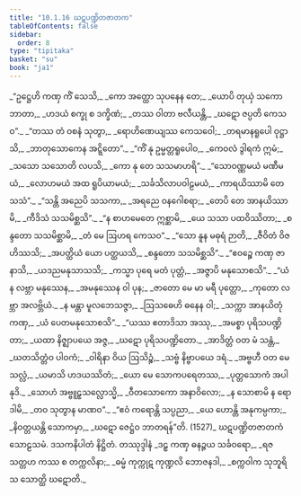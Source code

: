 ```yaml
---
title: "10.1.16 ဃဋပဏ္ဍိတဇာတက"
tableOfContents: false
sidebar:
  order: 8
type: "tipitaka"
basket: "su"
book: "ja1"
---
```



<DynamicBreadcrumb />

<Division number="165" book="ja1">

<Paragraph number="2088" type="verses" book="ja1">
_“ဥဋ္ဌေဟိ ကဏှ ကိံ သေသိ,_  
_ကော အတ္ထော သုပနေန တေ;_  
_ယောပိ တုယှံ သကော ဘာတာ,_  
_ဟဒယံ စက္ခု စ ဒက္ခိဏံ;_  
_တဿ ဝါတာ ဗလီယန္တိ,_  
_ဃဋော ဇပ္ပတိ ကေသဝ”._  

</Paragraph>

</Division>
<Division number="166" book="ja1">

<Paragraph number="2089" type="verses" book="ja1">
_“တဿ တံ ဝစနံ သုတွာ,_  
_ရောဟိဏေယျဿ ကေသဝေါ;_  
_တရမာနရူပေါ ဝုဋ္ဌာသိ,_  
_ဘာတုသောကေန အဋ္ဋိတော”._  

</Paragraph>

</Division>
<Division number="167" book="ja1">

<Paragraph number="2090" type="verses" book="ja1">
_“ကိံ နု ဥမ္မတ္တရူပေါဝ,_  
_ကေဝလံ ဒွါရကံ ဣမံ;_  
_သသော သသောတိ လပသိ,_  
_ကော နု တေ သသမာဟရိ”._  

</Paragraph>

</Division>
<Division number="168" book="ja1">

<Paragraph number="2091" type="verses" book="ja1">
_“သောဝဏ္ဏမယံ မဏီမယံ,_  
_လောဟမယံ အထ ရူပိယာမယံ;_  
_သင်္ခသိလာပဝါဠမယံ,_  
_ကာရယိဿာမိ တေ သသံ”._  

</Paragraph>

</Division>
<Division number="169" book="ja1">

<Paragraph number="2092" type="verses" book="ja1">
_“သန္တိ အညေပိ သသကာ,_  
_အရညေ ဝနဂေါစရာ;_  
_တေပိ တေ အာနယိဿာမိ,_  
_ကီဒိသံ သသမိစ္ဆသိ”._  

</Paragraph>

</Division>
<Division number="170" book="ja1">

<Paragraph number="2093" type="verses" book="ja1">
_“န စာဟမေတေ ဣစ္ဆာမိ,_  
_ယေ သသာ ပထဝိဿိတာ;_  
_စန္ဒတော သသမိစ္ဆာမိ,_  
_တံ မေ ဩဟရ ကေသဝ”._  

</Paragraph>

</Division>
<Division number="171" book="ja1">

<Paragraph number="2094" type="verses" book="ja1">
_“သော နူန မဓုရံ ဉာတိ,_  
_ဇီဝိတံ ဝိဇဟိဿသိ;_  
_အပတ္ထိယံ ယော ပတ္ထယသိ,_  
_စန္ဒတော သသမိစ္ဆသိ”._  

</Paragraph>

</Division>
<Division number="172" book="ja1">

<Paragraph number="2095" type="verses" book="ja1">
_“ဧဝဉ္စေ ကဏှ ဇာနာသိ,_  
_ယဒညမနုသာသသိ;_  
_ကသ္မာ ပုရေ မတံ ပုတ္တံ,_  
_အဇ္ဇာပိ မနုသောစသိ”._  

</Paragraph>

</Division>
<Division number="173" book="ja1">

<Paragraph number="2096" type="verses" book="ja1">
_“ယံ န လဗ္ဘာ မနုဿေန,_  
_အမနုဿေန ဝါ ပုန;_  
_ဇာတော မေ မာ မရီ ပုတ္တော,_  
_ကုတော လဗ္ဘာ အလဗ္ဘိယံ._  

</Paragraph>

</Division>
<Division number="174" book="ja1">

<Paragraph number="2097" type="verses" book="ja1">
_န မန္တာ မူလဘေသဇ္ဇာ,_  
_ဩသဓေဟိ ဓနေန ဝါ;_  
_သက္ကာ အာနယိတုံ ကဏှ,_  
_ယံ ပေတမနုသောစသိ”._  

</Paragraph>

</Division>
<Division number="175" book="ja1">

<Paragraph number="2098" type="verses" book="ja1">
_“ယဿ ဧတာဒိသာ အဿု,_  
_အမစ္စာ ပုရိသပဏ္ဍိတာ;_  
_ယထာ နိဇ္ဈာပယေ အဇ္ဇ,_  
_ဃဋော ပုရိသပဏ္ဍိတော._  

</Paragraph>

</Division>
<Division number="176" book="ja1">

<Paragraph number="2099" type="verses" book="ja1">
_အာဒိတ္တံ ဝတ မံ သန္တံ,_  
_ဃတသိတ္တံဝ ပါဝကံ;_  
_ဝါရိနာ ဝိယ ဩသိဉ္စံ,_  
_သဗ္ဗံ နိဗ္ဗာပယေ ဒရံ._  

</Paragraph>

</Division>
<Division number="177" book="ja1">

<Paragraph number="2100" type="verses" book="ja1">
_အဗ္ဗဟီ ဝတ မေ သလ္လံ,_  
_ယမာသိ ဟဒယဿိတံ;_  
_ယော မေ သောကပရေတဿ,_  
_ပုတ္တသောကံ အပါနုဒိ._  

</Paragraph>

</Division>
<Division number="178" book="ja1">

<Paragraph number="2101" type="verses" book="ja1">
_သောဟံ အဗ္ဗူဠှသလ္လောသ္မိ,_  
_ဝီတသောကော အနာဝိလော;_  
_န သောစာမိ န ရောဒါမိ,_  
_တဝ သုတွာန မာဏဝ”._  

</Paragraph>

</Division>
<Division number="179" book="ja1">

<Paragraph number="2102" type="verses" book="ja1">
_“ဧဝံ ကရောန္တိ သပ္ပညာ,_  
_ယေ ဟောန္တိ အနုကမ္ပကာ;_  
_နိဝတ္တယန္တိ သောကမှာ,_  
_ဃဋော ဇေဋ္ဌံဝ ဘာတရန်”တိ. (1527)_  


</Paragraph>
</Division>

<Paragraph number="2103" type="center" book="ja1">
ဃဋပဏ္ဍိတဇာတကံ သောဠသမံ.



</Paragraph>

<Paragraph number="2104" type="center" book="ja1">
ဒသကနိပါတံ နိဋ္ဌိတံ.



</Paragraph>

<Paragraph number="2105" type="center" book="ja1">
တဿုဒ္ဒါနံ


</Paragraph>

<Paragraph number="2106" type="verses" book="ja1">
_ဒဠှ ကဏှ ဓနဉ္ဇယ သင်္ခဝရော,_  
_ရဇ သတ္တဟ ကဿ စ တက္ကလိနာ;_  
_ဓမ္မံ ကုက္ကုဋ ကုဏ္ဍလိ ဘောဇနဒါ,_  
_စက္ကဝါက သုဘူရိသ သောတ္ထိ ဃဋောတိ._
</Paragraph>